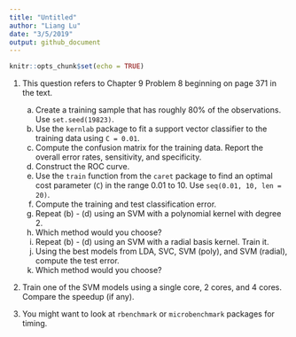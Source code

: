 ```yaml
---
title: "Untitled"
author: "Liang Lu"
date: "3/5/2019"
output: github_document
---
```


```r
knitr::opts_chunk$set(echo = TRUE)
```

1. This question refers to Chapter 9 Problem 8 beginning on page 371 in the 
text. 

    a. Create a training sample that has roughly 80% of the observations. Use
  `set.seed(19823)`.
    b. Use the `kernlab` package to fit a support vector classifier to the 
  training data using `C = 0.01`. 
    c. Compute the confusion matrix for the training data. Report the overall 
  error rates, sensitivity, and specificity. 
    d. Construct the ROC curve. 
    e. Use the `train` function from the `caret` package to find an optimal cost
  parameter (`C`) in the range 0.01 to 10. Use `seq(0.01, 10, len = 20)`. 
    f. Compute the training and test classification error.
    g. Repeat (b) - (d) using an SVM with a polynomial kernel with degree 2. 
    h. Which method would you choose?
    i. Repeat (b) - (d) using an SVM with a radial basis kernel. Train it. 
    j. Using the best models from LDA, SVC, SVM (poly), and SVM (radial), 
    compute the test error. 
    k. Which method would you choose?
2. Train one of the SVM models using a single core, 2 cores, and 4 cores.
Compare the speedup (if any). 
3. You might want to look at `rbenchmark` or `microbenchmark` packages for 
timing. 